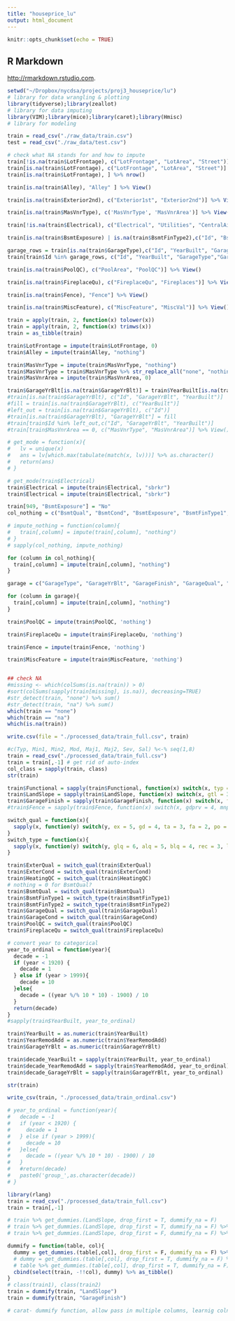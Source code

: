 ```yaml
---
title: "houseprice_lu"
output: html_document
---
```


```r
knitr::opts_chunk$set(echo = TRUE)
```
## R Markdown
 <http://rmarkdown.rstudio.com>.
```r
setwd("~/Dropbox/nycdsa/projects/proj3_houseprice/lu")
# library for data wrangling & plotting
library(tidyverse);library(zeallot)
# library for data imputing
library(VIM);library(mice);library(caret);library(Hmisc)
# library for modeling
```

```r
train = read_csv("./raw_data/train.csv")
test = read_csv("./raw_data/test.csv")
```

```r
# check what NA stands for and how to impute
train[!is.na(train$LotFrontage), c("LotFrontage", "LotArea", "Street")] %>% .[order(.$LotFrontage),] %>% View() 
train[is.na(train$LotFrontage), c("LotFrontage", "LotArea", "Street")] %>% .[order(.$LotFrontage),] %>% View() #So LotFrontage NA is due to LotArea 0, impute with 0
train[is.na(train$LotFrontage), ] %>% nrow()

train[is.na(train$Alley), "Alley" ] %>% View()

train[is.na(train$Exterior2nd), c("Exterior1st", "Exterior2nd")] %>% View()

train[is.na(train$MasVnrType), c('MasVnrType', 'MasVnrArea')] %>% View() # so MasVnrType NA & MasVnrArea NA are due to no masonry veneer, impute with "nothing" 

train[!is.na(train$Electrical), c("Electrical", "Utilities", "CentralAir", "HeatingQC", "Heating")] %>% View()

train[is.na(train$BsmtExposure) | is.na(train$BsmtFinType2),c("Id", "BsmtQual", "BsmtCond", "BsmtExposure", "BsmtFinType1", "BsmtFinSF1", "BsmtFinType2", "BsmtFinSF2","BsmtUnfSF","TotalBsmtSF")] %>% View() # id 949, BsmtExposure should be no, because it has all other basement features, NA here should not mean no basement, impute with "No", rest NA rows impute with Nothing; id 333, BsmtFinType2 is null, but has all other basement features, so here NA means no 2nd finish, but can still impute with Nothing

garage_rows = train[is.na(train$GarageType),c("Id", "YearBuilt", "GarageType","GarageYrBlt", "GarageFinish", "GarageQual", "GarageCond", "GarageCars", "GarageArea") ] %>% select(Id) %>% unlist() 
train[train$Id %in% garage_rows, c("Id", "YearBuilt", "GarageType","GarageYrBlt", "GarageFinish", "GarageQual", "GarageCond", "GarageCars", "GarageArea")] %>% View()

train[is.na(train$PoolQC), c("PoolArea", "PoolQC")] %>% View()

train[is.na(train$FireplaceQu), c("FireplaceQu", "Fireplaces")] %>% View()

train[is.na(train$Fence), "Fence"] %>% View()

train[is.na(train$MiscFeature), c("MiscFeature", "MiscVal")] %>% View()
```

```r
train = apply(train, 2, function(x) tolower(x))
train = apply(train, 2, function(x) trimws(x))
train = as_tibble(train)

train$LotFrontage = impute(train$LotFrontage, 0)
train$Alley = impute(train$Alley, "nothing")

train$MasVnrType = impute(train$MasVnrType, "nothing")
train$MasVnrType = train$MasVnrType %>% str_replace_all("none", "nothing") 
train$MasVnrArea = impute(train$MasVnrArea, 0)

train$GarageYrBlt[is.na(train$GarageYrBlt)] = train$YearBuilt[is.na(train$GarageYrBlt)]
#train[is.na(train$GarageYrBlt), c("Id", "GarageYrBlt", "YearBuilt")]
#fill = train[is.na(train$GarageYrBlt), c("YearBuilt")]
#left_out = train[is.na(train$GarageYrBlt), c("Id")]
#train[is.na(train$GarageYrBlt), "GarageYrBlt"] = fill
#train[train$Id %in% left_out,c("Id", "GarageYrBlt", "YearBuilt")]
#train[train$MasVnrArea == 0, c("MasVnrType", "MasVnrArea")] %>% View()

# get_mode = function(x){
#   lv = unique(x)
#   ans = lv[which.max(tabulate(match(x, lv)))] %>% as.character()
#   return(ans)
# }

# get_mode(train$Electrical)
train$Electrical = impute(train$Electrical, "sbrkr")
train$Electrical = impute(train$Electrical, "sbrkr")

train[949, "BsmtExposure"] = "No"
col_nothing = c("BsmtQual", "BsmtCond", "BsmtExposure", "BsmtFinType1", "BsmtFinSF1", "BsmtFinType2", "BsmtFinSF2","BsmtUnfSF","TotalBsmtSF")

# impute_nothing = function(column){
#   train[,column] = impute(train[,column], "nothing")
# }
# sapply(col_nothing, impute_nothing)

for (column in col_nothing){
  train[,column] = impute(train[,column], "nothing")
}

garage = c("GarageType", "GarageYrBlt", "GarageFinish", "GarageQual", "GarageCond", "GarageCars","GarageArea")

for (column in garage){
  train[,column] = impute(train[,column], "nothing")
}

train$PoolQC = impute(train$PoolQC, 'nothing')

train$FireplaceQu = impute(train$FireplaceQu, 'nothing')

train$Fence = impute(train$Fence, 'nothing')

train$MiscFeature = impute(train$MiscFeature, 'nothing')


## check NA
#missing <- which(colSums(is.na(train)) > 0)
#sort(colSums(sapply(train[missing], is.na)), decreasing=TRUE)
#str_detect(train, "none") %>% sum()
#str_detect(train, "na") %>% sum()
which(train == "none")
which(train == "na")
which(is.na(train))

write.csv(file = "./processed_data/train_full.csv", train)
```



```r
#c(Typ, Min1, Min2, Mod, Maj1, Maj2, Sev, Sal) %<-% seq(1,8)
train = read_csv("./processed_data/train_full.csv")
train = train[,-1] # get rid of auto-index
col_class = sapply(train, class)
str(train)

train$Functional = sapply(train$Functional, function(x) switch(x, typ = 8, min1 = 7, min2 = 6, mod = 5, maj1 = 4, maj2 = 3, sev = 2, sal = 1))
train$LandSlope = sapply(train$LandSlope, function(x) switch(x, gtl = 3, mod = 2, sev = 1))
train$GarageFinish = sapply(train$GarageFinish, function(x) switch(x, fin = 3, rfn = 2, unf = 1, nothing = 0))
#train$Fence = sapply(train$Fence, function(x) switch(x, gdprv = 4, mnprv = 3, gdwo = 2, mnww = 1, nothing = 0))

switch_qual = function(x){
  sapply(x, function(y) switch(y, ex = 5, gd = 4, ta = 3, fa = 2, po = 1, nothing = 0))
}
switch_type = function(x){
  sapply(x, function(y) switch(y, glq = 6, alq = 5, blq = 4, rec = 3, lwq = 2, unf = 1, nothing = 0))
}

train$ExterQual = switch_qual(train$ExterQual)
train$ExterCond = switch_qual(train$ExterCond)
train$HeatingQC = switch_qual(train$HeatingQC)
# nothing = 0 for BsmtQual?
train$BsmtQual = switch_qual(train$BsmtQual)
train$BsmtFinType1 = switch_type(train$BsmtFinType1)
train$BsmtFinType2 = switch_type(train$BsmtFinType2)
train$GarageQual = switch_qual(train$GarageQual)
train$GarageCond = switch_qual(train$GarageCond)
train$PoolQC = switch_qual(train$PoolQC)
train$FireplaceQu = switch_qual(train$FireplaceQu)

# convert year to categorical
year_to_ordinal = function(year){
  decade = -1
  if (year < 1920) {
    decade = 1
  } else if (year > 1999){
    decade = 10
  }else{
    decade = ((year %/% 10 * 10) - 1900) / 10
  }
  return(decade)
}
#sapply(train$YearBuilt, year_to_ordinal)

train$YearBuilt = as.numeric(train$YearBuilt)
train$YearRemodAdd = as.numeric(train$YearRemodAdd)
train$GarageYrBlt = as.numeric(train$GarageYrBlt)

train$decade_YearBuilt = sapply(train$YearBuilt, year_to_ordinal)
train$decade_YearRemodAdd = sapply(train$YearRemodAdd, year_to_ordinal)
train$decade_GarageYrBlt = sapply(train$GarageYrBlt, year_to_ordinal)

str(train)

write_csv(train, "./processed_data/train_ordinal.csv")

# year_to_ordinal = function(year){
#   decade = -1
#   if (year < 1920) {
#     decade = 1
#   } else if (year > 1999){
#     decade = 10
#   }else{
#     decade = ((year %/% 10 * 10) - 1900) / 10
#   }
#   #return(decade)
#   paste0('group_',as.character(decade))
# }
```

```r
library(rlang)
train = read_csv("./processed_data/train_full.csv")
train = train[,-1]

# train %>% get_dummies.(LandSlope, drop_first = T, dummify_na = F)
# train %>% get_dummies.(LandSlope, drop_first = T, dummify_na = F) %>% select(-LandSlope)
# train %>% get_dummies.(LandSlope, drop_first = F, dummify_na = F) %>% select(-LandSlope)

dummify = function(table, col){
  dummy = get_dummies.(table[,col], drop_first = F, dummify_na = F) %>% select(-!!col)
  # dummy = get_dummies.(table[,col], drop_first = T, dummify_na = F) %>% select(-!!col)
  # table %>% get_dummies.(table[,col], drop_first = T, dummify_na = F) %>% select(-!!col)
  cbind(select(train, -!!col), dummy) %>% as_tibble()
}
# class(train1), class(train2)
train = dummify(train, "LandSlope")
train = dummify(train, "GarageFinish")

# carat- dummify function, allow pass in multiple columns, learnig colnames from training set
```
